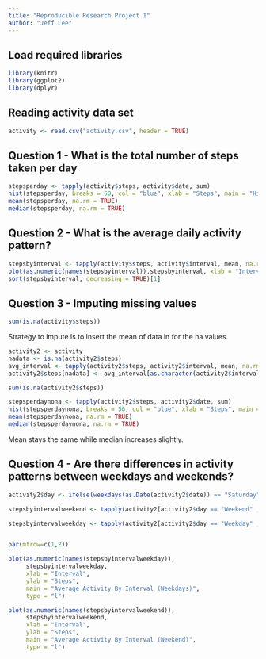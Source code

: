 ---
title: "Reproducible Research Project 1"
author: "Jeff Lee"
---

## Load required libraries

```{r}
library(knitr)
library(ggplot2)
library(dplyr)
```

## Reading activity data set

```{r}
activity <- read.csv("activity.csv", header = TRUE)
```

## Question 1 - What is the total number of steps taken per day

```{r}
stepsperday <- tapply(activity$steps, activity$date, sum)
hist(stepsperday, breaks = 50, col = "blue", xlab = "Steps", main = "Histogram Of Steps Per Day")
mean(stepsperday, na.rm = TRUE)
median(stepsperday, na.rm = TRUE)
```

## Question 2 - What is the average daily activity pattern?

```{r}
stepsbyinterval <- tapply(activity$steps, activity$interval, mean, na.rm = TRUE)
plot(as.numeric(names(stepsbyinterval)),stepsbyinterval, xlab = "Interval", ylab = "Steps", main = "Average Activity By Interval", type = "l")
sort(stepsbyinterval, decreasing = TRUE)[1]
```

## Question 3 - Imputing missing values

```{r}
sum(is.na(activity$steps))
```

Strategy to impute is to insert the mean of data in for the na values.

```{r}
activity2 <- activity
nadata <- is.na(activity2$steps)
avg_interval <- tapply(activity2$steps, activity2$interval, mean, na.rm=TRUE, simplify = TRUE)
activity2$steps[nadata] <- avg_interval[as.character(activity2$interval[nadata])]

sum(is.na(activity2$steps))

stepsperdaynona <- tapply(activity2$steps, activity2$date, sum)
hist(stepsperdaynona, breaks = 50, col = "blue", xlab = "Steps", main = "Histogram Of Steps Per Day (Imputed Data)")
mean(stepsperdaynona, na.rm = TRUE)
median(stepsperdaynona, na.rm = TRUE)
```

Mean stays the same while median increases slightly.

## Question 4 - Are there differences in activity patterns between weekdays and weekends?

```{r}
activity2$day <- ifelse(weekdays(as.Date(activity2$date)) == "Saturday" | weekdays(as.Date(activity2$date)) == "Sunday", "Weekend", "Weekday")

stepsbyintervalweekend <- tapply(activity2[activity2$day == "Weekend" ,]$steps, activity2[activity2$day == "Weekend" ,]$interval, mean, na.rm = TRUE)

stepsbyintervalweekday <- tapply(activity2[activity2$day == "Weekday" ,]$steps, activity2[activity2$day == "Weekday" ,]$interval, mean, na.rm = TRUE)


par(mfrow=c(1,2))

plot(as.numeric(names(stepsbyintervalweekday)), 
     stepsbyintervalweekday, 
     xlab = "Interval", 
     ylab = "Steps", 
     main = "Average Activity By Interval (Weekdays)", 
     type = "l")

plot(as.numeric(names(stepsbyintervalweekend)), 
     stepsbyintervalweekend, 
     xlab = "Interval", 
     ylab = "Steps", 
     main = "Average Activity By Interval (Weekend)", 
     type = "l")
```
